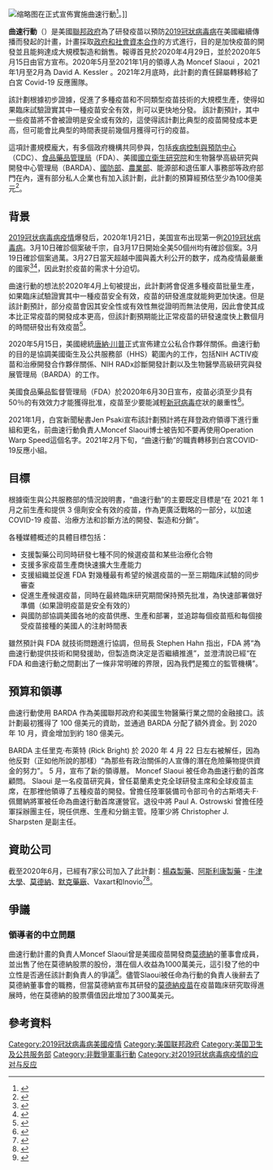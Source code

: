 {{Expand language|1=en|time=2021-03-28T13:25:34+00:00}}
{{Translating|||time=2021-06-03T06:45:18+00:00}}
{{Rough translation|time=2020-07-03T13:07:30+00:00}}
[[File:President_Trump_Delivers_an_Update_on_Vaccine_Development_(49899015697).jpg|缩略图]]在{{en-link|白宮玫瑰花園|White House Rose Garden}}正式宣佈實施曲速行動<ref>{{cite news|url=https://www.whitehouse.gov/briefings-statements/remarks-president-trump-vaccine-development/?fbclid=IwAR1sXAzPVBgvgP44FbzfPoDQvgNgIvO4Z5iwei6xla3SfDEa_vC3samPyrA|agency=[[White_House|White House]]|title=Remarks by President Trump on Vaccine Development|date=2020-05-15|accessdate=2020-07-03|archive-date=2020-06-11|archive-url=https://web.archive.org/web/20200611181308/https://www.whitehouse.gov/briefings-statements/remarks-president-trump-vaccine-development/?fbclid=IwAR1sXAzPVBgvgP44FbzfPoDQvgNgIvO4Z5iwei6xla3SfDEa_vC3samPyrA|dead-url=no}}</ref>。]]

'''曲速行動'''（{{Lang-en|Operation Warp Speed}}）是美國[[美國聯邦政府|聯邦政府]]為了研發疫苗以預防[[2019冠状病毒病|2019冠狀病毒病]]在美國繼續傳播而發起的計畫，計畫採取[[政府和社会资本合作|政府和社會資本合作]]的方式進行，目的是加快疫苗的開發並且能夠達成大規模製造和銷售。報導首見於2020年4月29日，並於2020年5月15日由官方宣布。2020年5月至2021年1月的領導人為 Moncef Slaoui ，2021年1月至2月為 David A. Kessler 。2021年2月底時，此計劃的責任歸屬轉移給了白宮 Covid-19 反應團隊。

該計劃根據初步證據，促進了多種疫苗和不同類型疫苗技術的大規模生產，使得如果臨床試驗證實其中一種疫苗安全有效，則可以更快地分發。 該計劃預計，其中一些疫苗將不會被證明是安全或有效的，這使得該計劃比典型的疫苗開發成本更高，但可能會比典型的時間表提前幾個月獲得可行的疫苗。

這項計畫規模龐大，有多個政府機構共同參與，包括[[美国疾病控制与预防中心|疾病控制與預防中心]]（CDC）、[[美国食品药品监督管理局|食品藥品管理局]]（FDA）、美國[[國家衛生院_(美國)|國立衛生研究院]]和生物醫學高級研究與開發中心管理局（BARDA）、[[美国国防部|國防部]]、[[美国农业部|農業部]]、能源部和退伍軍人事務部等政府部門在內，還有部分私人企業也有加入該計劃，此計劃的預算經預估至少為100億美元<ref name="crisp">{{Cite web|title=Trump launches "operation warp speed" effort to develop coronavirus vaccine by year's end|url=https://www.newsweek.com/trump-launches-operation-warp-speed-effort-develop-coronavirus-vaccine-years-end-1504458|date=2020-05-15|last=Crisp|first=Elizabeth|language=en|quote=The project will cost billions of dollars, one of the people said. And it will almost certainly result in significant waste by making inoculations at scale before knowing if they'll be safe and effective -- meaning that vaccines that fail will be useless. But it could mean having doses of vaccine available for the American public by the end of this year, instead of by next summer.|website=Newsweek|dead-url=no|archive-url=https://web.archive.org/web/20200519121257/https://www.newsweek.com/trump-launches-operation-warp-speed-effort-develop-coronavirus-vaccine-years-end-1504458|archive-date=2020-05-19|access-date=2020-05-15}}</ref>。

== 背景 ==
{{main|2019冠状病毒病美國疫情}}

[[2019冠状病毒病疫情|2019冠状病毒病疫情]]爆發后，2020年1月21日，美国宣布出现第一例[[2019冠状病毒病|2019冠状病毒病]]。3月10日確診個案破千宗，自3月17日開始全美50個州均有確診個案。3月19日確診個案過萬。3月27日當天超越中國與義大利公开的数字，成為疫情最嚴重的國家<ref name=":2">{{Cite web |url=https://www.cdc.gov/coronavirus/2019-ncov/cases-in-us.html |title=Coronavirus Disease 2019 (COVID-19) in the U.S. |access-date=2020-02-08 |archive-url=https://web.archive.org/web/20200222072600/https://www.cdc.gov/coronavirus/2019-ncov/cases-in-us.html |archive-date=2020-02-22 |dead-url=no }}</ref><ref>{{Cite web|title=美国新冠病毒感染超82000例已成全球最多|publisher=光明网|url=https://m.gmw.cn/toutiao/2020-03/27/content_123291486.htm|accessdate=2020-03-27|author=|date=|format=|language=|archive-date=2021-09-22|archive-url=https://web.archive.org/web/20210922032057/https://m.gmw.cn/toutiao/2020-03/27/content_123291486.htm|dead-url=no}}</ref>，因此對於疫苗的需求十分迫切。

曲速行動的想法於2020年4月上旬被提出，此計劃將會促進多種疫苗批量生產，如果臨床試驗證實其中一種疫苗安全有效，疫苗的研發進度就能夠更加快速。但是該計劃預計，部分疫苗會因其安全性或有效性無從證明而無法使用，因此會使其成本比正常疫苗的開發成本更高，但該計劃預期能比正常疫苗的研發速度快上數個月的時間研發出有效疫苗<ref name="jacobs">{{Cite news|last=Jacobs|first=Jennifer|last2=Armstrong|first2=Drew|date=29 April 2020|title=Trump’s ‘Operation Warp Speed’ Aims to Rush Coronavirus Vaccine|work=Bloomberg News|url=https://www.bloomberg.com/news/articles/2020-04-29/trump-s-operation-warp-speed-aims-to-rush-coronavirus-vaccine|access-date=15 May 2020|archive-date=2020-07-01|archive-url=https://web.archive.org/web/20200701144231/https://www.bloomberg.com/news/articles/2020-04-29/trump-s-operation-warp-speed-aims-to-rush-coronavirus-vaccine|dead-url=no}}</ref>。

2020年5月15日，美國總統[[唐納·川普|唐納·川普]]正式宣佈建立公私合作夥伴關係。曲速行動的目的是協調美國衛生及公共服務部（HHS）範圍內的工作，包括NIH ACTIV疫苗和治療開發合作夥伴關係、NIH RADx診斷開發計劃以及生物醫學高級研究與發展管理局（BARDA）的工作。

美國食品藥品監督管理局（FDA）於2020年6月30日宣布，疫苗必須至少具有50％的有效效力才能獲得批准，疫苗至少要能減輕[[2019冠状病毒病|新冠病毒]]症狀的嚴重性<ref>{{cite news|url=https://www.usatoday.com/story/news/2020/06/30/fda-coronavirus-vaccine-would-have-least-50-effective/5349964002/|author=Elizabeth Weise|title=FDA says a coronavirus vaccine would have to be at least 50% effective to be approved|publisher=USA Today|date=June 30, 2020|accessdate=2020-07-03|archive-date=2020-07-03|archive-url=https://web.archive.org/web/20200703135554/https://www.usatoday.com/story/news/2020/06/30/fda-coronavirus-vaccine-would-have-least-50-effective/5349964002/|dead-url=no}}</ref>。

2021年1月，白宮新聞秘書Jen Psaki宣布該計劃預計將在拜登政府領導下進行重組和更名，前曲速行動負責人Moncef Slaoui博士被告知不要再使用Operation Warp Speed這個名字。2021年2月下旬，“曲速行動”的職責轉移到白宮COVID-19反應小組。

== 目標 ==
根據衛生與公共服務部的情況說明書，“曲速行動”的主要既定目標是“在 2021 年 1 月之前生產和提供 3 億劑安全有效的疫苗，作為更廣泛戰略的一部分，以加速 COVID-19 疫苗、治療方法和診斷方法的開發、製造和分銷”。

各種媒體概述的具體目標包括：

* 支援製藥公司同時研發七種不同的候選疫苗和某些治療化合物
* 支援多家疫苗生產商快速擴大生產能力
* 支援組織並促進 FDA 對幾種最有希望的候選疫苗的一至三期臨床試驗的同步審查
* 促進生產候選疫苗，同時在最終臨床研究期間保持預先批准，為快速部署做好準備（如果證明疫苗是安全有效的）
* 與國防部協調美國各地的疫苗供應、生產和部署，並追踪每個疫苗瓶和每個接受疫苗接種的美國人的注射時間表

雖然預計與 FDA 就技術問題進行協調，但局長 Stephen Hahn 指出，FDA 將“為曲速行動提供技術和開發援助，但製造商決定是否繼續推進”，並澄清說已經“在 FDA 和曲速行動之間劃出了一條非常明確的界限，因為我們是獨立的監管機構”。

== 預算和領導 ==
曲速行動使用 BARDA 作為美國聯邦政府和美國生物醫藥行業之間的金融接口。該計劃最初獲得了 100 億美元的資助，並通過 BARDA 分配了額外資金。到 2020 年 10 月，資金增加到約 180 億美元。

BARDA 主任里克·布萊特 (Rick Bright) 於 2020 年 4 月 22 日左右被解任，因為他反對（正如他所說的那樣）“為那些有政治關係的人宣傳的潛在危險藥物提供資金的努力”。 5 月，宣布了新的領導層。 Moncef Slaoui 被任命為曲速行動的首席顧問。 Slaoui 是一名疫苗研究員，曾任葛蘭素史克全球研發主席和全球疫苗主席，在那裡他領導了五種疫苗的開發。曾擔任陸軍裝備司令部司令的古斯塔夫·F·佩爾納將軍被任命為曲速行動首席運營官。退役中將 Paul A. Ostrowski 曾擔任陸軍採辦團主任，現任供應、生產和分銷主管。陸軍少將 Christopher J. Sharpsten 是副主任。

== 資助公司 ==

截至2020年6月，已經有7家公司加入了此計劃：[[杨森制药|楊森製藥]]、[[阿斯利康制药|阿斯利康製藥]] - [[牛津大学|牛津大學]]、[[莫德納|莫德納]]、[[默克藥廠|默克藥廠]]、Vaxart和Inovio<ref name="gen">{{cite web|title=Vaxart oral COVID-19 vaccine joins Trump's "Warp Speed," ramps up manufacturing capacity|url=https://www.genengnews.com/news/vaxart-oral-covid-19-vaccine-joins-trumps-warp-speed-ramps-up-manufacturing-capacity/|date=2020-06-29|publisher=Genetic Engineering and Biotechnology News|access-date=2020-07-01|archive-date=2020-06-30|archive-url=https://web.archive.org/web/20200630205706/https://www.genengnews.com/news/vaxart-oral-covid-19-vaccine-joins-trumps-warp-speed-ramps-up-manufacturing-capacity/|dead-url=no}}</ref><ref name="gen2">{{cite web|title=INOVIO Reports Positive Interim Phase I Data for COVID-19 DNA Vaccine, Joins "Warp Speed" Primate Study|url=https://www.genengnews.com/news/inovio-reports-positive-interim-phase-i-data-for-covid-19-dna-vaccine-joins-warp-speed-primate-study/|date=2020-06-30|publisher=Genetic Engineering and Biotechnology News|access-date=2020-07-01|archive-date=2020-07-01|archive-url=https://web.archive.org/web/20200701032358/https://www.genengnews.com/news/inovio-reports-positive-interim-phase-i-data-for-covid-19-dna-vaccine-joins-warp-speed-primate-study/|dead-url=no}}</ref>。

== 爭議 ==
=== 領導者的中立問題 ===
曲速行動計畫的負責人Moncef Slaoui曾是美國疫苗開發商[[莫德納|莫德納]]的董事會成員，並出售了他在莫德納股票的股份，潛在個人收益為1000萬美元，這引發了他的中立性是否適任該計劃負責人的爭議<ref name="dearment">{{Cite news|title=Head of Trump's Covid-19 vaccine program to divest more than $10M in Moderna shares after criticism|url=https://medcitynews.com/2020/05/head-of-trumps-covid-19-vaccine-program-to-divest-more-than-10m-in-moderna-shares-after-criticism/|date=2020-05-19|author=Alaric Dearment|work=MedCity News|access-date=2020-05-28}}</ref>。儘管Slaoui被任命為行動的負責人後辭去了莫德納董事會的職務，但當莫德納宣布其研發的[[莫德納疫苗|莫德納疫苗]]在疫苗臨床研究取得進展時，他在莫德納的股票價值因此增加了300萬美元。

== 參考資料 ==
<references />

{{COVID-19}}

[[Category:2019冠狀病毒病美國疫情|Category:2019冠狀病毒病美國疫情]]
[[Category:美国联邦政府|Category:美国联邦政府]]
[[Category:美国卫生及公共服务部|Category:美国卫生及公共服务部]]
[[Category:非戰爭軍事行動|Category:非戰爭軍事行動]]
[[Category:对2019冠状病毒病疫情的应对与反应|Category:对2019冠状病毒病疫情的应对与反应]]
